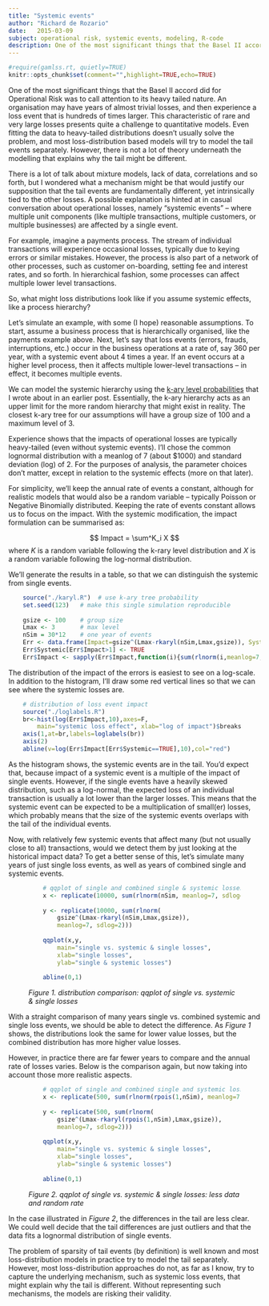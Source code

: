 ---
title: "Systemic events"
author: "Richard de Rozario"
date: 	2015-03-09
subject: operational risk, systemic events, modeling, R-code
description: One of the most significant things that the Basel II accord did for Operational Risk was to call attention to its heavy tailed nature. An organisation may have years of almost trivial losses, and then experience a loss event that is hundreds of times larger. This characteristic of rare and very large losses presents quite a challenge to quantitative models. Most loss-distribution approaches do not try to capture the underlying mechanism that might explain why the tail is different.  I look at one possibility in this article.
---

```{r setup, echo=FALSE, purl=TRUE,message=FALSE,warning=FALSE}
#require(gamlss.rt, quietly=TRUE)
knitr::opts_chunk$set(comment="",highlight=TRUE,echo=TRUE)
```

One of the most significant things that the Basel II accord did for Operational Risk was to call attention to its heavy tailed nature. An organisation may have years of almost trivial losses, and then experience a loss event that is hundreds of times larger. This characteristic of rare and very large losses presents quite a challenge to quantitative models. Even fitting the data to heavy-tailed distributions doesn't usually solve the problem, and most loss-distribution based models will try to model the tail events separately.  However, there is not a lot of theory underneath the modelling that explains why the tail might be different.

There is a lot of talk about mixture models, lack of data, correlations and so forth, but I wondered what a mechanism might be that would justify our supposition that the tail events are fundamentally different, yet intrinsically tied to the other losses. A possible explanation is hinted at in casual conversation about operational losses, namely "systemic events" -- where multiple unit components (like multiple transactions, multiple customers, or multiple businesses) are affected by a single event.

For example, imagine a payments process.  The stream of individual transactions will experience occasional losses, typically due to keying errors or similar mistakes. However, the process is also part of a network of other processes, such as customer on-boarding, setting fee and interest rates, and so forth. In hierarchical fashion, some processes can affect multiple lower level transactions.

So, what might loss distributions look like if you assume systemic effects, like a process hierarchy? 

Let's simulate an example, with some (I hope) reasonable assumptions. To start, assume a business process that is hierarchically organised, like the payments example above. Next, let's say that loss events (errors, frauds, interruptions, etc.) occur in the business operations at a rate of, say 360 per year, with a systemic event about 4 times a year. If an event occurs at a higher level process, then it affects multiple lower-level transactions -- in effect, it becomes multiple events.

We can model the systemic hierarchy using the [k-ary level probabilities](http://richardderozario.org/posts/karyl/karyl.html) that I wrote about in an earlier post.  Essentially, the k-ary hierarchy acts as an upper limit for the more random hierarchy that might exist in reality.  The closest k-ary tree for our assumptions will have a group size of 100 and a maximum level of 3. 

Experience shows that the impacts of operational losses are typically heavy-tailed (even without systemic events).  I'll chose the common lognormal distribution with a meanlog of 7 (about $1000) and standard deviation (log) of 2.  For the purposes of analysis, the parameter choices don't matter, except in relation to the systemic effects (more on that later). 

For simplicity, we'll keep the annual rate of events a constant, although for realistic models that would also be a random variable -- typically Poisson or Negative Binomially distributed.  Keeping the rate of events constant allows us to focus on the impact.  With the systemic modification, the impact formulation can be summarised as:

$$
Impact = \sum^K_i X
$$
where $K$ is a random variable following the k-rary level distribution and $X$ is a random variable following the log-normal distribution. 

We'll generate the results in a table, so that we can distinguish the systemic from single events.

```{r sim}
	source("./karyl.R")  # use k-ary tree probability
	set.seed(123)	# make this single simulation reproducible
	
	gsize <- 100	# group size
	Lmax <- 3		# max level
	nSim = 30*12	# one year of events
    Err <- data.frame(Impact=gsize^(Lmax-rkaryl(nSim,Lmax,gsize)), Systemic=FALSE)
	Err$Systemic[Err$Impact>1] <- TRUE
	Err$Impact <- sapply(Err$Impact,function(i){sum(rlnorm(i,meanlog=7,sdlog=2))})
```

The distribution of the impact of the errors is easiest to see on a log-scale. In addition to the histogram, I'll draw some red vertical lines so that we can see where the systemic losses are.

```{r hist, fig.cap=""}
    # distribution of loss event impact
	source("./loglabels.R")
    br<-hist(log(Err$Impact,10),axes=F,
		main="systemic loss effect", xlab="log of impact")$breaks
	axis(1,at=br,labels=loglabels(br))
	axis(2)
	abline(v=log(Err$Impact[Err$Systemic==TRUE],10),col="red")
```

As the histogram shows, the systemic events are in the tail.  You'd expect that, because impact of a systemic event is a multiple of the impact of single events. However, if the single events have a heavily skewed distribution, such as a log-normal, the expected loss of an individual transaction is usually a lot lower than the larger losses.  This means that the systemic event can be expected to be a multiplication of small(er) losses, which probably means that the size of the systemic events overlaps with the tail of the individual events.

Now, with relatively few systemic events that affect many (but not usually close to all) transactions, would we detect them by just looking at the historical impact data?  To get a better sense of this, let's simulate many years of just single loss events, as well as years of combined single and systemic events.

<figure>
```{r comparison, fig.cap=""}
	# qqplot of single and combined single & systemic losses
	x <- replicate(10000, sum(rlnorm(nSim, meanlog=7, sdlog=2 )))
	
	y <- replicate(10000, sum(rlnorm(
		gsize^(Lmax-rkaryl(nSim,Lmax,gsize)),
		meanlog=7, sdlog=2)))
		
	qqplot(x,y,
		main="single vs. systemic & single losses",
		xlab="single losses", 
		ylab="single & systemic losses")
		
	abline(0,1)
```
<figcaption>
*Figure 1. distribution comparison: qqplot of single vs. systemic & single losses*
</figcaption>
</figure>

With a straight comparison of many years single vs. combined systemic and single loss events, we should be able to detect the difference. As *Figure 1* shows, the distributions look the same for lower value losses, but the combined distribution has more higher value losses.

However, in practice there are far fewer years to compare and the annual rate of losses varies.  Below is the comparison again, but now taking into account those more realistic aspects.

<figure>
```{r comparison2, fig.cap=""}
	# qqplot of single and combined single and systemic losses
	x <- replicate(500, sum(rlnorm(rpois(1,nSim), meanlog=7, sdlog=2 )))
	
	y <- replicate(500, sum(rlnorm(
		gsize^(Lmax-rkaryl(rpois(1,nSim),Lmax,gsize)),
		meanlog=7, sdlog=2)))
		
	qqplot(x,y,
		main="single vs. systemic & single losses",
		xlab="single losses", 
		ylab="single & systemic losses")
		
	abline(0,1)
```
<figcaption>
*Figure 2. qqplot of single vs. systemic & single losses: less data and random rate*
</figcaption>
</figure>

In the case illustrated in *Figure 2*, the differences in the tail are less clear.  We could well decide that the tail differences are just outliers and that the data fits a lognormal distribution of single events.

The problem of sparsity of tail events (by definition) is well known and most loss-distribution models in practice try to model the tail separately.  However,  most loss-distribution approaches do not, as far as I know, try to capture the underlying mechanism, such as systemic loss events, that might explain why the tail is different.  Without representing such mechanisms, the models are risking their validity.